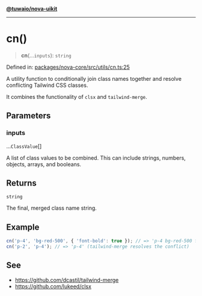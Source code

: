 [**@tuwaio/nova-uikit**](../../../README.md)

***

# cn()

> **cn**(...`inputs`): `string`

Defined in: [packages/nova-core/src/utils/cn.ts:25](https://github.com/TuwaIO/nova-uikit/blob/985b4a4cd38e58034503f518efebb4b1edaf04b4/packages/nova-core/src/utils/cn.ts#L25)

A utility function to conditionally join class names together and resolve
conflicting Tailwind CSS classes.

It combines the functionality of `clsx` and `tailwind-merge`.

## Parameters

### inputs

...`ClassValue`[]

A list of class values to be combined.
This can include strings, numbers, objects, arrays, and booleans.

## Returns

`string`

The final, merged class name string.

## Example

```ts
cn('p-4', 'bg-red-500', { 'font-bold': true }); // => 'p-4 bg-red-500 font-bold'
cn('p-2', 'p-4'); // => 'p-4' (tailwind-merge resolves the conflict)
```

## See

 - https://github.com/dcastil/tailwind-merge
 - https://github.com/lukeed/clsx
